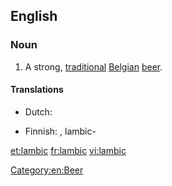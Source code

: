 ==English==

===Noun===
{{en-noun}}

# A strong, [[traditional]] [[Belgian]] [[beer]].

====Translations====
{{trans-top|traditional Belgian beer}}
* Dutch: {{t|nl|lambiek|m}}
{{trans-mid}}
* Finnish: {{t|fi|lambic}}, lambic-{{t+|fi|olut}}
{{trans-bottom}}

[[Category:en:Beer]]

[[et:lambic]]
[[fr:lambic]]
[[vi:lambic]]